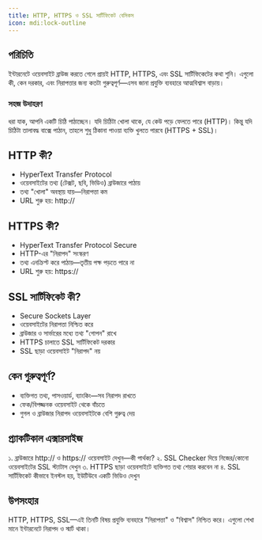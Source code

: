 ```yaml
---
title: HTTP, HTTPS ও SSL সার্টিফিকেট বেসিকস
icon: mdi:lock-outline
---
```


## পরিচিতি

ইন্টারনেটে ওয়েবসাইট ব্রাউজ করতে গেলে প্রায়ই HTTP, HTTPS, এবং SSL সার্টিফিকেটের কথা শুনি। এগুলো কী, কেন দরকার, এবং নিরাপত্তার জন্য কতটা গুরুত্বপূর্ণ—এসব জানা প্রযুক্তি ব্যবহারে আত্মবিশ্বাস বাড়ায়।

### সহজ উদাহরণ
ধরা যাক, আপনি একটি চিঠি পাঠাচ্ছেন। যদি চিঠিটা খোলা থাকে, যে কেউ পড়ে ফেলতে পারে (HTTP)। কিন্তু যদি চিঠিটা তালাবদ্ধ বাক্সে পাঠান, তাহলে শুধু ঠিকানা পাওয়া ব্যক্তি খুলতে পারবে (HTTPS + SSL)।

## HTTP কী?

- HyperText Transfer Protocol
- ওয়েবসাইটের তথ্য (টেক্সট, ছবি, ভিডিও) ব্রাউজারে পাঠায়
- তথ্য "খোলা" অবস্থায় যায়—নিরাপত্তা কম
- URL শুরু হয়: http://

## HTTPS কী?

- HyperText Transfer Protocol Secure
- HTTP-এর "নিরাপদ" সংস্করণ
- তথ্য এনক্রিপ্ট করে পাঠায়—তৃতীয় পক্ষ পড়তে পারে না
- URL শুরু হয়: https://

## SSL সার্টিফিকেট কী?

- Secure Sockets Layer
- ওয়েবসাইটের নিরাপত্তা নিশ্চিত করে
- ব্রাউজার ও সার্ভারের মধ্যে তথ্য "গোপন" রাখে
- HTTPS চালাতে SSL সার্টিফিকেট দরকার
- SSL ছাড়া ওয়েবসাইট "নিরাপদ" নয়

## কেন গুরুত্বপূর্ণ?

- ব্যক্তিগত তথ্য, পাসওয়ার্ড, ব্যাংকিং—সব নিরাপদ রাখতে
- ফেক/বিপজ্জনক ওয়েবসাইট থেকে বাঁচতে
- গুগল ও ব্রাউজার নিরাপদ ওয়েবসাইটকে বেশি গুরুত্ব দেয়

## প্র্যাকটিকাল এক্সারসাইজ

১. ব্রাউজারে http:// ও https:// ওয়েবসাইট দেখুন—কী পার্থক্য?
২. SSL Checker দিয়ে নিজের/কোনো ওয়েবসাইটের SSL স্ট্যাটাস দেখুন
৩. HTTPS ছাড়া ওয়েবসাইটে ব্যক্তিগত তথ্য শেয়ার করবেন না
৪. SSL সার্টিফিকেট কীভাবে ইনস্টল হয়, ইউটিউবে একটি ভিডিও দেখুন

## উপসংহার

HTTP, HTTPS, SSL—এই তিনটি বিষয় প্রযুক্তি ব্যবহারে "নিরাপত্তা" ও "বিশ্বাস" নিশ্চিত করে। এগুলো শেখা মানে ইন্টারনেটে নিরাপদ ও স্মার্ট থাকা।

